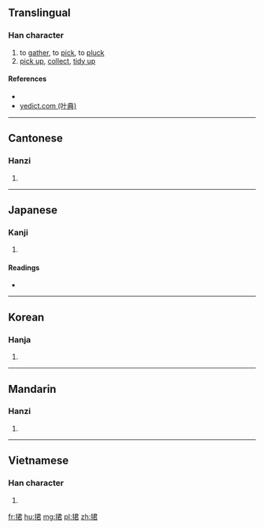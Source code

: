 ==Translingual==

===Han character===
{{Han char|rn=64|rad=手|as=07|sn=10|four=5706<sub>7</sub>|canj=手尸大口 (QSKR)|ids=⿰[[扌]][[君]]}}

# to [[gather]], to [[pick]], to [[pluck]]
# [[pick up]], [[collect]], [[tidy up]]

====References====
* {{Han ref|kx=0433.010|dkj=12125|dj=0782.140|hdz=31887.150|uh=6343|ud=25411|bh=D1B8|bd=53688}}
*[http://yedict.com/htm/63/6343.htm yedict.com (叶典)]

----

==Cantonese==

===Hanzi===
{{yue-hanzi|jyut=kwan2|y=kwan2}}

# {{defn|lang=yue|sort=手07}}

----

==Japanese==

===Kanji===
{{ja-kanji|grade=|rs=手07}}

# {{defn|lang=ja|sort=手07}}

====Readings====
* {{ja-readings|on=[[くん]] (kun)|kun=[[ひろう]] (hirou)}}

----

==Korean==

===Hanja===
{{ko-hanja|hangeul=군|eumhun=|rv=gun|mr=kun|y=kwun}}

# {{defn|lang=ko|sort=手07}}

----

==Mandarin==

===Hanzi===
{{cmn-hanzi|pin=[[jùn]] ([[jun4]])|wg=chün<sup>4</sup>}}

# {{defn|lang=cmn|sort=手07}}

----

==Vietnamese==

===Han character===
{{vi-hantu|khuân|rs=手07}}

# {{defn|lang=vi|sort=手07}}

[[fr:捃]]
[[hu:捃]]
[[mg:捃]]
[[pl:捃]]
[[zh:捃]]